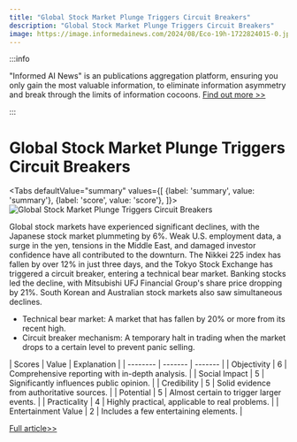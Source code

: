 ```yaml
---
title: "Global Stock Market Plunge Triggers Circuit Breakers"
description: "Global Stock Market Plunge Triggers Circuit Breakers"
image: https://image.informedainews.com/2024/08/Eco-19h-1722824015-0.jpg
---
```



:::info

"Informed AI News" is an publications aggregation platform, ensuring you only gain the most valuable information, to eliminate information asymmetry and break through the limits of information cocoons.  [Find out more >>](/)

:::

# Global Stock Market Plunge Triggers Circuit Breakers


<Tabs
	defaultValue="summary"
	values={[
	{label: 'summary', value: 'summary'},
	{label: 'score', value: 'score'},
]}>
<TabItem value="summary">
<img
  src="https://image.informedainews.com/2024/08/Eco-19h-1722824015-0.jpg"
  alt="Global Stock Market Plunge Triggers Circuit Breakers"
/>



Global stock markets have experienced significant declines, with the Japanese stock market plummeting by 6%. Weak U.S. employment data, a surge in the yen, tensions in the Middle East, and damaged investor confidence have all contributed to the downturn. The Nikkei 225 index has fallen by over 12% in just three days, and the Tokyo Stock Exchange has triggered a circuit breaker, entering a technical bear market. Banking stocks led the decline, with Mitsubishi UFJ Financial Group's share price dropping by 21%. South Korean and Australian stock markets also saw simultaneous declines.

- Technical bear market: A market that has fallen by 20% or more from its recent high.
- Circuit breaker mechanism: A temporary halt in trading when the market drops to a certain level to prevent panic selling.
</TabItem>
<TabItem value="score">
	| Scores     | Value   | Explanation |
	| -------- | ------- | ------- |
	| Objectivity  | 6    | Comprehensive reporting with in-depth analysis.    |
	| Social Impact | 5     | Significantly influences public opinion.    |
	| Credibility    | 5    | Solid evidence from authoritative sources.    |
	| Potential    | 5    | Almost certain to trigger larger events.    |
	| Practicality    | 4    | Highly practical, applicable to real problems.    |
	| Entertainment Value    | 2    | Includes a few entertaining elements.    |
</TabItem>
</Tabs>

[Full article>>](https://wallstreetcn.com/articles/3722590)
